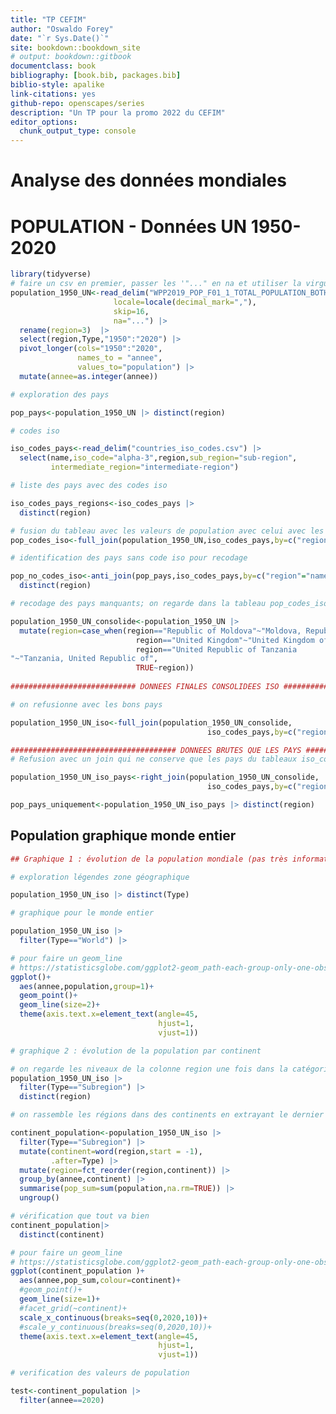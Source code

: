 ```yaml
--- 
title: "TP CEFIM"
author: "Oswaldo Forey"
date: "`r Sys.Date()`"
site: bookdown::bookdown_site
# output: bookdown::gitbook
documentclass: book
bibliography: [book.bib, packages.bib]
biblio-style: apalike
link-citations: yes
github-repo: openscapes/series
description: "Un TP pour la promo 2022 du CEFIM"
editor_options: 
  chunk_output_type: console
---
```


# Analyse des données mondiales

# POPULATION - Données UN 1950-2020

```r

library(tidyverse)
# faire un csv en premier, passer les '"..." en na et utiliser la virgule comme marque de la décimale
population_1950_UN<-read_delim("WPP2019_POP_F01_1_TOTAL_POPULATION_BOTH_SEXES_UN.csv",
                       locale=locale(decimal_mark=","),  
                       skip=16,
                       na="...") |> 
  rename(region=3)  |> 
  select(region,Type,"1950":"2020") |> 
  pivot_longer(cols="1950":"2020",
               names_to = "annee",
               values_to="population") |> 
  mutate(annee=as.integer(annee))

# exploration des pays

pop_pays<-population_1950_UN |> distinct(region)

# codes iso

iso_codes_pays<-read_delim("countries_iso_codes.csv") |> 
  select(name,iso_code="alpha-3",region,sub_region="sub-region",
         intermediate_region="intermediate-region")

# liste des pays avec des codes iso

iso_codes_pays_regions<-iso_codes_pays |>
  distinct(region)

# fusion du tableau avec les valeurs de population avec celui avec les codes iso
pop_codes_iso<-full_join(population_1950_UN,iso_codes_pays,by=c("region"="name"))

# identification des pays sans code iso pour recodage

pop_no_codes_iso<-anti_join(pop_pays,iso_codes_pays,by=c("region"="name")) |> 
  distinct(region)

# recodage des pays manquants; on regarde dans la tableau pop_codes_iso pour voir les différences d'orthographe

population_1950_UN_consolide<-population_1950_UN |> 
  mutate(region=case_when(region=="Republic of Moldova"~"Moldova, Republic of",
                            region=="United Kingdom"~"United Kingdom of Great Britain and Northern Ireland",
                            region=="United Republic of Tanzania
"~"Tanzania, United Republic of",
                            TRUE~region)) 
 
############################ DONNEES FINALES CONSOLIDEES ISO ###################### 

# on refusionne avec les bons pays

population_1950_UN_iso<-full_join(population_1950_UN_consolide,
                                            iso_codes_pays,by=c("region"="name"))

##################################### DONNEES BRUTES QUE LES PAYS ####################
# Refusion avec un join qui ne conserve que les pays du tableaux iso_codes_pays

population_1950_UN_iso_pays<-right_join(population_1950_UN_consolide,
                                            iso_codes_pays,by=c("region"="name"))

pop_pays_uniquement<-population_1950_UN_iso_pays |> distinct(region)

```

## Population graphique monde entier

```r

## Graphique 1 : évolution de la population mondiale (pas très informatif)

# exploration légendes zone géographique

population_1950_UN_iso |> distinct(Type)

# graphique pour le monde entier

population_1950_UN_iso |>  
  filter(Type=="World") |> 

# pour faire un geom_line
# https://statisticsglobe.com/ggplot2-geom_path-each-group-only-one-observation-in-r
ggplot()+
  aes(annee,population,group=1)+
  geom_point()+
  geom_line(size=2)+
  theme(axis.text.x=element_text(angle=45,
                                 hjust=1,
                                 vjust=1))

# graphique 2 : évolution de la population par continent

# on regarde les niveaux de la colonne region une fois dans la catégorie Subregion de la colonne Type pour voir comment rassembler le plus simplement possible
population_1950_UN_iso |>   
  filter(Type=="Subregion") |>
  distinct(region)

# on rassemble les régions dans des continents en extrayant le dernier mot à droite dans une nouvelle colonne

continent_population<-population_1950_UN_iso |>  
  filter(Type=="Subregion") |> 
  mutate(continent=word(region,start = -1),
         .after=Type) |> 
  mutate(region=fct_reorder(region,continent)) |> 
  group_by(annee,continent) |> 
  summarise(pop_sum=sum(population,na.rm=TRUE)) |> 
  ungroup()

# vérification que tout va bien
continent_population|> 
  distinct(continent)

# pour faire un geom_line
# https://statisticsglobe.com/ggplot2-geom_path-each-group-only-one-observation-in-r
ggplot(continent_population )+
  aes(annee,pop_sum,colour=continent)+
  #geom_point()+
  geom_line(size=1)+
  #facet_grid(~continent)+
  scale_x_continuous(breaks=seq(0,2020,10))+
  #scale_y_continuous(breaks=seq(0,2020,10))+
  theme(axis.text.x=element_text(angle=45,
                                 hjust=1,
                                 vjust=1))

# verification des valeurs de population

test<-continent_population |> 
  filter(annee==2020)


```


